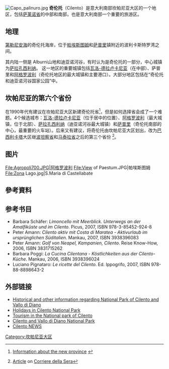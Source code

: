 <!--
待[[奇伦托和迪亚诺河谷国家公园|奇伦托和迪亚诺河谷国家公园]]条目编成后转移
{{世界文化遗产概要表|
site_img = Image:Parco Cilento Cann.jpg|
site_img_capt = Cannalonga附近的国家公园|
site_img_width = 300px|
zh_name = 奇伦托|
en_name = Cilento National Park|
fr_name = Cilento|
country = {{ITA}}|
criterion_C = (iii) (iv)|
rg_year = 1998|
ex_rg_year = |
remarks = |
org_url = http://whc.unesco.org/en/list/842|
map_img = |
map_img_width = 250px
}}
-->
[[File:Capo_palinuro.jpg|thumb]]
'''奇伦托'''（Cilento）是意大利南部坎帕尼亚大区的一个地区，包括[[萨莱诺省|萨莱诺省]]的中部和南部，也是意大利南部一个重要的旅游区。

==地理==
[[第勒尼安海|第勒尼安海]]的奇伦托海岸，位于[[帕埃斯图姆|帕埃斯图姆]]和[[萨普里|萨普里]]镇附近的波利卡斯特罗湾之间。

其内陆一侧是 Alburni山地和迪亚诺河谷，有时认为是奇伦托的一部分，中心城镇为[[萨拉孔西利纳|萨拉孔西利纳]]。 
这一地区的重要城镇包括[[瓦洛-德拉卢卡尼亚|瓦洛-德拉卢卡尼亚]]（在中部）、萨普里和[[阿格罗波利|阿格罗波利]]（奇伦托地区的最大城镇和主要港口）。大部分地区包括在“奇伦托和迪亚诺河谷国家公园”中。

==坎帕尼亚的第六个省份==
在1990年代有建议在坎帕尼亚大区新建奇伦托省<ref>{{it}} [http://www.oricchio.it/stampa141101.htm Information about the new province] {{Wayback|url=http://www.oricchio.it/stampa141101.htm |date=20060513045537 }}</ref>，但是如何选择省会成了一个难题。4个候选城市：[[瓦洛-德拉卢卡尼亚|瓦洛-德拉卢卡尼亚]]（位于居中的位置）、[[阿格罗波利|阿格罗波利]]（最大城镇，位于北部）、[[萨拉孔西利纳|萨拉孔西利纳]]（迪亚诺河谷最大城镇）和[[萨普里|萨普里]]（奇伦托南部的中心，最重要的火车站）。后来又有建议，将奇伦托由坎帕尼亚大区划出，改为[[巴西利卡塔|巴西利卡塔]]大区继[[波坦察省|波坦察省]]和[[马泰拉省|马泰拉省]]之后的第三个省份 <ref>{{it}}[http://www.corriere.it/Primo_Piano/Cronache/2006/10_Ottobre/21/lucania.shtml Article] {{Wayback|url=http://www.corriere.it/Primo_Piano/Cronache/2006/10_Ottobre/21/lucania.shtml |date=20081210144608 }} on [[Corriere_della_Sera|Corriere della Sera]]</ref>。 

==图片==
<gallery>
File:Agropoli700.JPG|阿格罗波利
File:View of Paestum.JPG|帕埃斯图姆
File:Zona Lago.jpg|S.Maria di Castellabate
</gallery>


==參考資料==
<div class="references-small">
<references />
</div>

==参考书目==
* Barbara Schäfer: ''Limoncello mit Meerblick. Unterwegs an der Amalfiküste und im Cilento''. Picus, 2007, ISBN 978-3-85452-924-8
* Peter Amann: ''Cilento aktiv mit Costa di Maratea - Aktivurlaub im ursprünglichen Süditalien''. Mankau, 2007, ISBN 3938396083
* Peter Amann: ''Golf von Neapel, Kampanien, Cilento''. Reise Know-How, 2006, ISBN 3831715262
* Barbara Poggi: ''La Cucina Cilentana - Köstlichkeiten aus der Cilento-Küche''. Mankau, 2006, ISBN 3938396024
* Luciano Pignataro: ''Le ricette del Cilento''. Ed. Ippogrifo, 2007, ISBN 978-88-8898643-2

==外部链接==
{{Commonscat|Cilento}}
*[http://www.discovercilento.com/ Historical and other information regarding National Park of Cilento and Vallo di Diano]{{Wayback|url=http://www.discovercilento.com/ |date=20090208032944 }} {{en}}
*[http://www.villaprato.com/ Holidays in Cilento National Park]{{Wayback|url=http://www.villaprato.com/ |date=20090102055439 }} {{en}}
*[https://web.archive.org/web/20180806093043/http://castellabateinfo.it/ Tourism in the National park of Cilento] {{it}}
*[https://web.archive.org/web/20070824194256/http://www.pncvd.it/ Cilento and Vallo di Diano National Park] {{it}} {{en}}
*[http://www.cilentocasavacanze.it/news  Cilento NEWS]{{Wayback|url=http://www.cilentocasavacanze.it/news |date=20080917020805 }}{{it}}

{{coord|40.290|N|15.476|E|display=title|source:dewiki}}

[[Category:坎帕尼亚大区|Category:坎帕尼亚大区]]